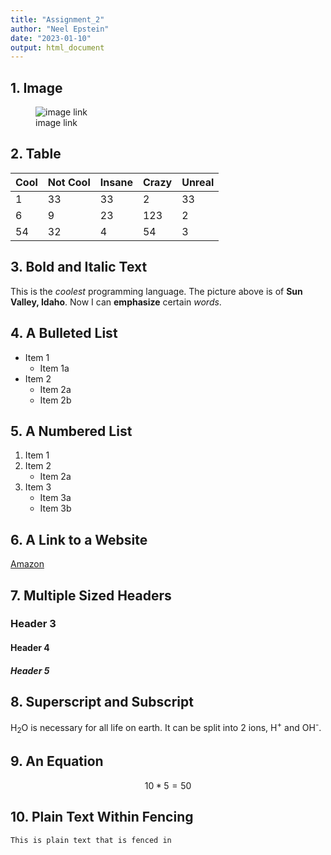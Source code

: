 ```yaml
---
title: "Assignment_2"
author: "Neel Epstein"
date: "2023-01-10"
output: html_document
---
```


## 1. Image  
![image link](https://upload.wikimedia.org/wikipedia/commons/d/da/Baldmountainid.jpg)  

## 2. Table  

Cool  | Not Cool | Insane | Crazy | Unreal
------------- | ------------- | ------------- | ------------- | -------------
1  | 33 | 33 | 2 | 33
6  | 9 | 23 | 123 | 2
54 | 32 | 4 | 54 | 3

## 3. Bold and Italic Text  

This is the *coolest* programming language. The picture above is of **Sun Valley, Idaho**. Now I can **emphasize** certain *words*.

## 4. A Bulleted List  

* Item 1
    + Item 1a
* Item 2
    + Item 2a
    + Item 2b

## 5. A Numbered List  

1. Item 1
2. Item 2
    + Item 2a
3. Item 3
    + Item 3a
    + Item 3b

## 6. A Link to a Website  

[Amazon](https://www.amazon.com/)  

## 7. Multiple Sized Headers  

### Header 3
#### Header 4
##### Header 5

## 8. Superscript and Subscript  

H~2~O is necessary for all life on earth. It can be split into 2 ions, H^+^ and OH^-^.

## 9. An Equation  

$$10*5 = 50$$

## 10. Plain Text Within Fencing  

`This is plain text that is fenced in`
